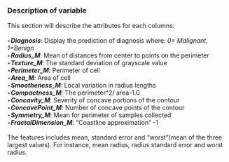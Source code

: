 ### Description of variable
This section will describe the attributes for each columns:
<br><br>
‣***Diagnosis***: Display the prediction of diagnosis where: *0= Malignant, 1=Benign* <br>
‣***Radius_M***: Mean of distances from center to points on the perimeter <br>
‣***Texture_M***: The standard deviation of grayscale value <br>
‣***Perimeter_M***: Perimeter of cell <br>
‣***Area_M***: Area of cell <br>
‣***Smootheness_M***: Local variation in radius lengths <br>
‣***Compactness_M***: The perimeter^2/ area-1.0 <br>
‣***Concavity_M***: Severity of concave portions of the contour <br>
‣***ConcavePoint_M***: Number of concave points of the contour <br>
‣***Symmetry_M***: Mean for perimeter of samples collected <br>
‣***FractalDimension_M***: "Coastline approximation" -1 <br>
<br>
The features includes mean, standard error and "worst"(mean of the three largest values). For instance, mean radius, radius standard error and worst radius.

